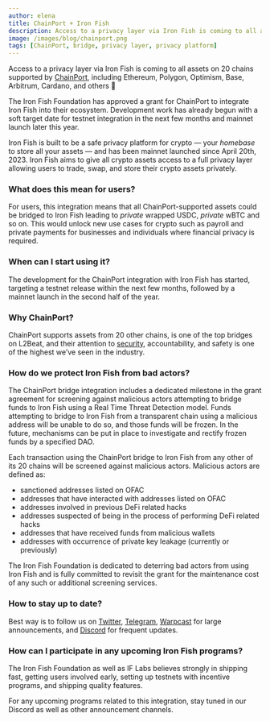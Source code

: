```yaml
---
author: elena
title: ChainPort + Iron Fish 
description: Access to a privacy layer via Iron Fish is coming to all assets on 20 chains supported by ChainPort
image: /images/blog/chainport.png
tags: [ChainPort, bridge, privacy layer, privacy platform]
---
```


Access to a privacy layer via Iron Fish is coming to all assets on 20 chains supported by [ChainPort](https://www.chainport.io/), including Ethereum, Polygon, Optimism, Base, Arbitrum, Cardano, and others 🙌

The Iron Fish Foundation has approved a grant for ChainPort to integrate Iron Fish into their ecosystem. Development work has already begun with a soft target date for testnet integration in the next few months and mainnet launch later this year.

Iron Fish is built to be a safe privacy platform for crypto — your *homebase* to store all your assets — and has been mainnet launched since April 20th, 2023. Iron Fish aims to give all crypto assets access to a full privacy layer allowing users to trade, swap, and store their crypto assets privately. 

### **What does this mean for users?**

For users, this integration means that all ChainPort-supported assets could be bridged to Iron Fish leading to *private* wrapped USDC, *private* wBTC and so on. This would unlock new use cases for crypto such as payroll and private payments for businesses and individuals where financial privacy is required. 

### **When can I start using it?**

The development for the ChainPort integration with Iron Fish has started, targeting a testnet release within the next few months, followed by a mainnet launch in the second half of the year.

### **Why ChainPort?**

ChainPort supports assets from 20 other chains, is one of the top bridges on L2Beat, and their attention to [security](https://www.chainport.io/security), accountability, and safety is one of the highest we’ve seen in the industry. 

### **How do we protect Iron Fish from bad actors?**

The ChainPort bridge integration includes a dedicated milestone in the grant agreement for screening against malicious actors attempting to bridge funds to Iron Fish using a Real Time Threat Detection model.  Funds attempting to bridge to Iron Fish from a transparent chain using a malicious address will be unable to do so, and those funds will be frozen. In the future, mechanisms can be put in place to investigate and rectify frozen funds by a specified DAO. 

Each transaction using the ChainPort bridge to Iron Fish from any other of its 20 chains will be screened against malicious actors. Malicious actors are defined as: 

- sanctioned addresses listed on OFAC
- addresses that have interacted with addresses listed on OFAC
- addresses involved in previous DeFi related hacks
- addresses suspected of being in the process of performing DeFi related hacks
- addresses that have received funds from malicious wallets
- addresses with occurrence of private key leakage (currently or previously)

The Iron Fish Foundation is dedicated to deterring bad actors from using Iron Fish and is fully committed to revisit the grant for the maintenance cost of any such or additional screening services.

### **How to stay up to date?**

Best way is to follow us on [Twitter](https://twitter.com/ironfishcrypto), [Telegram](https://t.me/ironfishcryptochat), [Warpcast](https://warpcast.com/ironfish) for large announcements, and [Discord](https://discord.ironfish.network/) for frequent updates.

### **How can I participate in any upcoming Iron Fish programs?**

The Iron Fish Foundation as well as IF Labs believes strongly in shipping fast, getting users involved early, setting up testnets with incentive programs, and shipping quality features. 

For any upcoming programs related to this integration, stay tuned in our Discord as well as other announcement channels.

